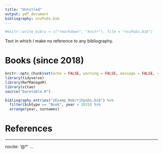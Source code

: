 ```yaml
---
title: "Untitled"
output: pdf_document
bibliography: nssPubs.bib
---
```


```r
#knitr::write_bib(x = c("rmarkdown", "knitr"), file = "nssPubs.bib")
```

Text in which I make no reference to any bibliography.

# Books (since 2018)

```r
knitr::opts_chunk$set(echo = FALSE, warning = FALSE, message = FALSE, cache = FALSE)
library(tidyverse)
library(RefManageR)
library(vitae)
source("baretable.R")

bibliography_entries("zExamp_Rob/rjhpubs.bib") %>%
  filter(bibtype == "Book", year > 2015) %>%
  arrange(year, surnames)
```

# References

---
nocite: '@*'
...